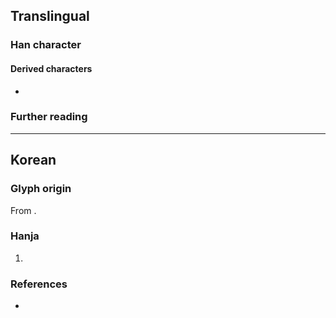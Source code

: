 {{also|㐊}}
{{character info}}
==Translingual==

===Han character===
{{Han char|rn=5|rad=乙|as=03|sn=4|four=40717|canj=GN|ids=⿱土乙}}

====Derived characters====
* {{l|mul|[[𩿆]], [[𨦤]]}}

===Further reading===
{{Han ref|kx=0084.071|uh=340B}}

----

==Korean==

===Glyph origin===
{{ko-etym-gukja}} From {{Han compound|土#Korean|乙#Korean|tr1={{ko-l|토}}|tr2={{ko-l|을}}|t2=used as marker to represent the last consonant {{ko-l|ㄹ}}}}.

===Hanja===
{{ko-hanja|음역자|톨}}

# {{hanja form of|톨|{{n-g|[[hanja]] used for [[transliteration]]}}}}

===References===
* {{R:hanjadoc|64}}